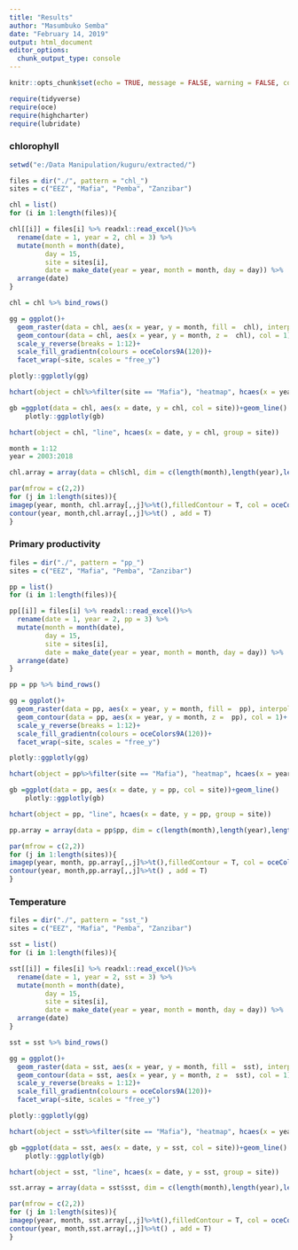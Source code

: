 ```yaml
---
title: "Results"
author: "Masumbuko Semba"
date: "February 14, 2019"
output: html_document
editor_options: 
  chunk_output_type: console
---
```


```r
knitr::opts_chunk$set(echo = TRUE, message = FALSE, warning = FALSE, comment = "")
```

```r
require(tidyverse)
require(oce)
require(highcharter)
require(lubridate)
```
### chlorophyll
```r
setwd("e:/Data Manipulation/kuguru/extracted/")

files = dir("./", pattern = "chl_")
sites = c("EEZ", "Mafia", "Pemba", "Zanzibar")
```


```r

chl = list()
for (i in 1:length(files)){

chl[[i]] = files[i] %>% readxl::read_excel()%>% 
  rename(date = 1, year = 2, chl = 3) %>% 
  mutate(month = month(date), 
         day = 15,
         site = sites[i], 
         date = make_date(year = year, month = month, day = day)) %>%
  arrange(date)
}

chl = chl %>% bind_rows()

```


```r
gg = ggplot()+
  geom_raster(data = chl, aes(x = year, y = month, fill =  chl), interpolate = T, na.rm = TRUE)+
  geom_contour(data = chl, aes(x = year, y = month, z =  chl), col = 1)+
  scale_y_reverse(breaks = 1:12)+
  scale_fill_gradientn(colours = oceColors9A(120))+
  facet_wrap(~site, scales = "free_y")

plotly::ggplotly(gg)
```

```r
hchart(object = chl%>%filter(site == "Mafia"), "heatmap", hcaes(x = year, y = month, value = chl, group = site))
```

```r
gb =ggplot(data = chl, aes(x = date, y = chl, col = site))+geom_line()
    plotly::ggplotly(gb)
```

```r
hchart(object = chl, "line", hcaes(x = date, y = chl, group = site))
```


```r
month = 1:12
year = 2003:2018

chl.array = array(data = chl$chl, dim = c(length(month),length(year),length(sites)))

par(mfrow = c(2,2))
for (j in 1:length(sites)){
imagep(year, month, chl.array[,,j]%>%t(),filledContour = T, col = oceColors9A(120),  flipy = T, main = sites[j])
contour(year, month,chl.array[,,j]%>%t() , add = T)
}

```


### Primary productivity
```r
files = dir("./", pattern = "pp_")
sites = c("EEZ", "Mafia", "Pemba", "Zanzibar")
```


```r

pp = list()
for (i in 1:length(files)){

pp[[i]] = files[i] %>% readxl::read_excel()%>% 
  rename(date = 1, year = 2, pp = 3) %>% 
  mutate(month = month(date), 
         day = 15,
         site = sites[i], 
         date = make_date(year = year, month = month, day = day)) %>%
  arrange(date)
}

pp = pp %>% bind_rows()

```


```r
gg = ggplot()+
  geom_raster(data = pp, aes(x = year, y = month, fill =  pp), interpolate = T, na.rm = TRUE)+
  geom_contour(data = pp, aes(x = year, y = month, z =  pp), col = 1)+
  scale_y_reverse(breaks = 1:12)+
  scale_fill_gradientn(colours = oceColors9A(120))+
  facet_wrap(~site, scales = "free_y")

plotly::ggplotly(gg)
```

```r
hchart(object = pp%>%filter(site == "Mafia"), "heatmap", hcaes(x = year, y = month, value = pp, group = site))
```

```r
gb =ggplot(data = pp, aes(x = date, y = pp, col = site))+geom_line()
    plotly::ggplotly(gb)
```

```r
hchart(object = pp, "line", hcaes(x = date, y = pp, group = site))
```


```r

pp.array = array(data = pp$pp, dim = c(length(month),length(year),length(sites)))

par(mfrow = c(2,2))
for (j in 1:length(sites)){
imagep(year, month, pp.array[,,j]%>%t(),filledContour = T, col = oceColors9A(120),  flipy = T, main = sites[j])
contour(year, month,pp.array[,,j]%>%t() , add = T)
}

```


### Temperature

```r
files = dir("./", pattern = "sst_")
sites = c("EEZ", "Mafia", "Pemba", "Zanzibar")
```


```r

sst = list()
for (i in 1:length(files)){

sst[[i]] = files[i] %>% readxl::read_excel()%>% 
  rename(date = 1, year = 2, sst = 3) %>% 
  mutate(month = month(date), 
         day = 15,
         site = sites[i], 
         date = make_date(year = year, month = month, day = day)) %>%
  arrange(date)
}

sst = sst %>% bind_rows()

```


```r
gg = ggplot()+
  geom_raster(data = sst, aes(x = year, y = month, fill =  sst), interpolate = T, na.rm = TRUE)+
  geom_contour(data = sst, aes(x = year, y = month, z =  sst), col = 1)+
  scale_y_reverse(breaks = 1:12)+
  scale_fill_gradientn(colours = oceColors9A(120))+
  facet_wrap(~site, scales = "free_y")

plotly::ggplotly(gg)
```

```r
hchart(object = sst%>%filter(site == "Mafia"), "heatmap", hcaes(x = year, y = month, value = sst, group = site))
```

```r
gb =ggplot(data = sst, aes(x = date, y = sst, col = site))+geom_line()
    plotly::ggplotly(gb)
```

```r
hchart(object = sst, "line", hcaes(x = date, y = sst, group = site))
```


```r

sst.array = array(data = sst$sst, dim = c(length(month),length(year),length(sites)))

par(mfrow = c(2,2))
for (j in 1:length(sites)){
imagep(year, month, sst.array[,,j]%>%t(),filledContour = T, col = oceColors9A(120),  flipy = T, main = sites[j])
contour(year, month,sst.array[,,j]%>%t() , add = T)
}

```

